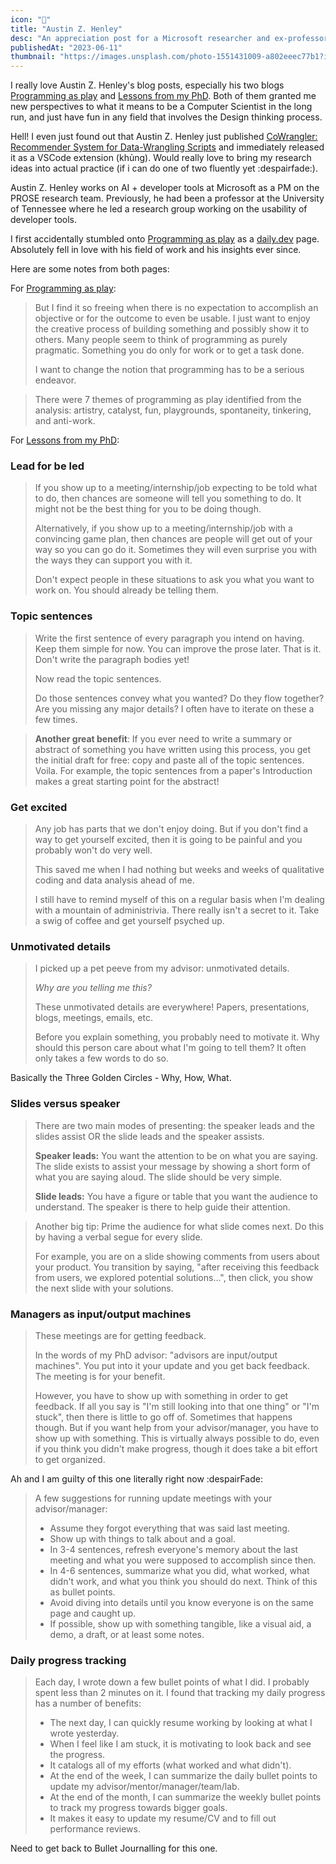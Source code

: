```yaml
---
icon: "🧩"
title: "Austin Z. Henley"
desc: "An appreciation post for a Microsoft researcher and ex-professor at the University of Tennessee"
publishedAt: "2023-06-11"
thumbnail: "https://images.unsplash.com/photo-1551431009-a802eeec77b1?ixlib=rb-4.0.3&ixid=M3wxMjA3fDB8MHxwaG90by1wYWdlfHx8fGVufDB8fHx8fA%3D%3D&auto=format&fit=crop&w=774&q=80"
---
```

I really love Austin Z. Henley's blog posts, especially his two blogs [Programming as play](https://austinhenley.com/blog/programmingasplay.html) and [Lessons from my PhD](https://austinhenley.com/blog/lessonsfrommyphd.html). Both of them granted me new perspectives to what it means to be a Computer Scientist in the long run, and just have fun in any field that involves the Design thinking process. 

Hell! I even just found out that Austin Z. Henley just published [CoWrangler: Recommender System for Data-Wrangling Scripts](https://austinhenley.com/publications.html) and immediately released it as a VSCode extension (khủng). Would really love to bring my research ideas into actual practice (if i can do one of two fluently yet :despairfade:). 

Austin Z. Henley works on AI + developer tools at Microsoft as a PM on the PROSE research team. Previously, he had been a professor at the University of Tennessee where he led a research group working on the usability of developer tools.

I first accidentally stumbled onto [Programming as play](https://austinhenley.com/blog/programmingasplay.html) as a [daily.dev](https://daily.dev/) page. Absolutely fell in love with his field of work and his insights ever since.

Here are some notes from both pages:

For [Programming as play](https://austinhenley.com/blog/programmingasplay.html):
> But I find it so freeing when there is no expectation to accomplish an objective or for the outcome to even be usable. I just want to enjoy the creative process of building something and possibly show it to others. Many people seem to think of programming as purely pragmatic. Something you do only for work or to get a task done.
>
> I want to change the notion that programming has to be a serious endeavor.

> There were 7 themes of programming as play identified from the analysis: artistry, catalyst, fun, playgrounds, spontaneity, tinkering, and anti-work.

For [Lessons from my PhD](https://austinhenley.com/blog/lessonsfrommyphd.html):
### Lead for be led
> If you show up to a meeting/internship/job expecting to be told what to do, then chances are someone will tell you something to do. It might not be the best thing for you to be doing though.
>
> Alternatively, if you show up to a meeting/internship/job with a convincing game plan, then chances are people will get out of your way so you can go do it. Sometimes they will even surprise you with the ways they can support you with it.
>
> Don't expect people in these situations to ask you what you want to work on. You should already be telling them.

### Topic sentences
> Write the first sentence of every paragraph you intend on having. Keep them simple for now. You can improve the prose later. That is it. Don't write the paragraph bodies yet!
>
> Now read the topic sentences.
>
> Do those sentences convey what you wanted? Do they flow together? Are you missing any major details? I often have to iterate on these a few times.

> **Another great benefit**: If you ever need to write a summary or abstract of something you have written using this process, you get the initial draft for free: copy and paste all of the topic sentences. Voila. For example, the topic sentences from a paper's Introduction makes a great starting point for the abstract!

### Get excited
> Any job has parts that we don't enjoy doing. But if you don't find a way to get yourself excited, then it is going to be painful and you probably won't do very well.
>
> This saved me when I had nothing but weeks and weeks of qualitative coding and data analysis ahead of me.
> 
> I still have to remind myself of this on a regular basis when I'm dealing with a mountain of administrivia. There really isn't a secret to it. Take a swig of coffee and get yourself psyched up.

### Unmotivated details
> I picked up a pet peeve from my advisor: unmotivated details.
>
> _Why are you telling me this?_
>
> These unmotivated details are everywhere! Papers, presentations, blogs, meetings, emails, etc.
>
> Before you explain something, you probably need to motivate it. Why should this person care about what I'm going to tell them? It often only takes a few words to do so.

Basically the Three Golden Circles - Why, How, What.

### Slides versus speaker

> There are two main modes of presenting: the speaker leads and the slides assist OR the slide leads and the speaker assists.
>
> **Speaker leads:** You want the attention to be on what you are saying. The slide exists to assist your message by showing a short form of what you are saying aloud. The slide should be very simple.
>
> **Slide leads:** You have a figure or table that you want the audience to understand. The speaker is there to help guide their attention.

> Another big tip: Prime the audience for what slide comes next. Do this by having a verbal segue for every slide.
>
> For example, you are on a slide showing comments from users about your product. You transition by saying, "after receiving this feedback from users, we explored potential solutions...", then click, you show the next slide with your solutions.

### Managers as input/output machines

> These meetings are for getting feedback.
>
> In the words of my PhD advisor: "advisors are input/output machines". You put into it your update and you get back feedback. The meeting is for your benefit.
>
> However, you have to show up with something in order to get feedback. If all you say is "I'm still looking into that one thing" or "I'm stuck", then there is little to go off of. Sometimes that happens though. But if you want help from your advisor/manager, you have to show up with something. This is virtually always possible to do, even if you think you didn't make progress, though it does take a bit effort to get organized.

Ah and I am guilty of this one literally right now :despairFade:

> A few suggestions for running update meetings with your advisor/manager:
>
> * Assume they forgot everything that was said last meeting.
> * Show up with things to talk about and a goal.
> * In 3-4 sentences, refresh everyone's memory about the last meeting and what you were supposed to accomplish since then.
> * In 4-6 sentences, summarize what you did, what worked, what didn't work, and what you think you should do next. Think of this as bullet points.
> * Avoid diving into details until you know everyone is on the same page and caught up.
> * If possible, show up with something tangible, like a visual aid, a demo, a draft, or at least some notes.

### Daily progress tracking

> Each day, I wrote down a few bullet points of what I did. I probably spent less than 2 minutes on it. I found that tracking my daily progress has a number of benefits:
> 
> * The next day, I can quickly resume working by looking at what I wrote yesterday.
> * When I feel like I am stuck, it is motivating to look back and see the progress.
> * It catalogs all of my efforts (what worked and what didn't).
> * At the end of the week, I can summarize the daily bullet points to update my advisor/mentor/manager/team/lab.
> * At the end of the month, I can summarize the weekly bullet points to track my progress towards bigger goals.
> * It makes it easy to update my resume/CV and to fill out performance reviews.

Need to get back to Bullet Journalling for this one.

